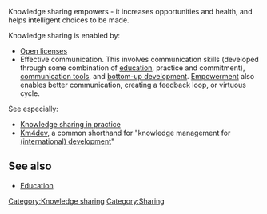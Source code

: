 {{topic header|default.png|Knowledge sharing}} 

Knowledge sharing empowers - it increases opportunities and health, and helps intelligent choices to be made.

Knowledge sharing is enabled by:
* [[Open licenses]]
* Effective communication. This involves communication skills (developed through some combination of [[education]], practice and commitment), [[communication tools]], and [[bottom-up development]]. [[Empowerment]] also enables better communication, creating a feedback loop, or virtuous cycle. 

See especially:
* [[Knowledge sharing in practice]]
* [[Km4dev]], a common shorthand for "knowledge management for [[international development|(international) development]]"

== See also ==

* [[Education]]

{{stub}}

[[Category:Knowledge sharing]]
[[Category:Sharing]]